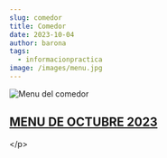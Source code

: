 ```yaml
---
slug: comedor
title: Comedor
date: 2023-10-04
author: barona
tags:
  - informacionpractica
image: /images/menu.jpg
---
```





<p style="text-align: center;">

![Menu del comedor](/images/menu.jpg "Menu mensual del comedor")

## [M﻿ENU DE OCTUBRE 2023](docs/MENU_OCTUBRE_2023.pdf)
<﻿/p>